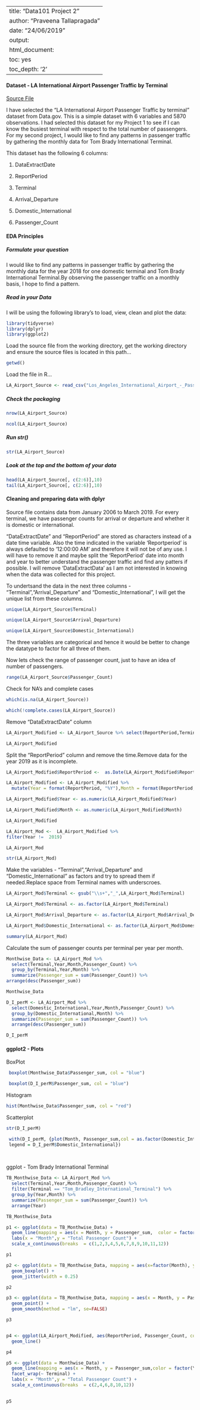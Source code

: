 

---
title: "Data101 Project 2"
author: "Praveena Tallapragada"
date: "24/06/2019"
output:
  html_document:
    toc: yes
    toc_depth: '2'
---


#### Dataset - LA International Airport Passenger Traffic by Terminal

[Source File](https://catalog.data.gov/dataset/los-angeles-international-airport-passenger-traffic-by-terminal-756ee)

I have selected the "LA International Airport Passenger Traffic by terminal" dataset from Data.gov. This is a simple dataset with 6 variables and 5870 observations.
        I had selected this dataset for my Project 1 to see if I can know the busiest terminal with respect to the total number of passengers.
        For my second project, I would like to find any patterns in passenger traffic by gathering the monthly data for Tom Brady International Terminal.

This dataset has the following 6 columns:

1. DataExtractDate	

2. ReportPeriod	

3. Terminal	

4. Arrival_Departure	

5. Domestic_International	

6. Passenger_Count

#### EDA Principles

##### Formulate your question

I would like to find any patterns in passenger traffic by gathering the monthly data for the year 2018 for one domestic terminal and Tom Brady International Terminal.By observing the passenger traffic on a monthly basis, I hope to find a pattern.

##### Read in your Data

I will be using the following library's to load, view, clean and plot the data:

```r

library(tidyverse)
library(dplyr)
library(ggplot2)

```

Load the source file from the working directory, get the working directory and ensure the source files is located in this path...

```r

getwd()

```

Load the file in R...

```r

LA_Airport_Source <- read_csv("Los_Angeles_International_Airport_-_Passenger_Traffic_By_Terminal.csv")

```

##### Check the packaging

```r
nrow(LA_Airport_Source)

ncol(LA_Airport_Source)
```

##### Run str()

```r

str(LA_Airport_Source)

```

##### Look at the top and the bottom of your data

```r
head(LA_Airport_Source[, c(2:6)],10)
tail(LA_Airport_Source[, c(2:6)],10) 

```

#### Cleaning and preparing data with dplyr

Source file contains data from January 2006 to March 2019. For every terminal, we have passenger counts for arrival or departure and whether it is domestic or international.

"DataExtractDate" and "ReportPeriod" are stored as characters instead of a date time variable. Also the time indicated in the variable 'Reportperiod' is always defaulted to '12:00:00 AM' and therefore it will not be of any use. I will have to remove it and maybe split the 'ReportPeriod' date into month and year to better understand the passenger traffic and find any patters if possible. I will remove 'DataExtractData' as I am not interested in knowing when the data was collected for this project.

To undertsand the data in the next three columns - "Terminal","Arrival_Departure" and "Domestic_International", I will get the unique list from these columns.

```r

unique(LA_Airport_Source$Terminal)

unique(LA_Airport_Source$Arrival_Departure)

unique(LA_Airport_Source$Domestic_International)

```


The three variables are categorical and hence it would be better to change the datatype to factor for all three of them.

Now lets check the range of passenger count, just to have an idea of number of passengers.


```r

range(LA_Airport_Source$Passenger_Count)

```

Check for NA's and complete cases

```r

which(is.na(LA_Airport_Source))

which(!complete.cases(LA_Airport_Source))

```

Remove "DataExtractDate" column

```r

LA_Airport_Modified <- LA_Airport_Source %>% select(ReportPeriod,Terminal,Arrival_Departure,Domestic_International,Passenger_Count) 

LA_Airport_Modified

```


Split the "ReportPeriod" column and remove the time.Remove data for the year 2019 as it is incomplete.

```r

LA_Airport_Modified$ReportPeriod <-  as.Date(LA_Airport_Modified$ReportPeriod, "%m/%d/%Y")

LA_Airport_Modified <- LA_Airport_Modified %>%
  mutate(Year = format(ReportPeriod, "%Y"),Month = format(ReportPeriod, "%m")) 

LA_Airport_Modified$Year <- as.numeric(LA_Airport_Modified$Year)

LA_Airport_Modified$Month <- as.numeric(LA_Airport_Modified$Month)

LA_Airport_Modified

LA_Airport_Mod <-  LA_Airport_Modified %>%
filter(Year !=  2019)

LA_Airport_Mod

str(LA_Airport_Mod)

```

Make the variables - "Terminal","Arrival_Departure" and "Domestic_International" as factors and try to spread them if needed.Replace space from Terminal names with underscroes.

```r

LA_Airport_Mod$Terminal <- gsub("\\s+","_",LA_Airport_Mod$Terminal)

LA_Airport_Mod$Terminal <- as.factor(LA_Airport_Mod$Terminal)

LA_Airport_Mod$Arrival_Departure <- as.factor(LA_Airport_Mod$Arrival_Departure)

LA_Airport_Mod$Domestic_International <- as.factor(LA_Airport_Mod$Domestic_International)

summary(LA_Airport_Mod)

```

Calculate the sum of passenger counts per terminal per year per month.

```r

Monthwise_Data <- LA_Airport_Mod %>%
  select(Terminal,Year,Month,Passenger_Count) %>%
  group_by(Terminal,Year,Month) %>%
  summarize(Passenger_sum = sum(Passenger_Count)) %>%
arrange(desc(Passenger_sum))

Monthwise_Data

D_I_perM <- LA_Airport_Mod %>%
  select(Domestic_International,Year,Month,Passenger_Count) %>%
  group_by(Domestic_International,Month) %>%
  summarize(Passenger_sum = sum(Passenger_Count)) %>%
  arrange(desc(Passenger_sum))

D_I_perM


```

#### ggplot2 - Plots

BoxPlot

```r

 boxplot(Monthwise_Data$Passenger_sum, col = "blue")

 boxplot(D_I_perM$Passenger_sum, col = "blue")

```
Histogram

```r

hist(Monthwise_Data$Passenger_sum, col = "red")

```
Scatterplot

```r


str(D_I_perM)

 with(D_I_perM, {plot(Month, Passenger_sum,col = as.factor(Domestic_International), xlab = "Month", ylab = "Passenger Count")
 legend = D_I_perM$Domestic_International})
 
 

```

ggplot - Tom Brady International Terminal 
```r


TB_Monthwise_Data <- LA_Airport_Mod %>%
  select(Terminal,Year,Month,Passenger_Count) %>%
  filter(Terminal == "Tom_Bradley_International_Terminal") %>%
  group_by(Year,Month) %>%
  summarize(Passenger_sum = sum(Passenger_Count)) %>%
  arrange(Year)

TB_Monthwise_Data

p1 <- ggplot(data = TB_Monthwise_Data) + 
  geom_line(mapping = aes(x = Month, y = Passenger_sum,  color = factor(Year)))+
  labs(x = "Month",y = "Total Passenger Count") +
  scale_x_continuous(breaks  = c(1,2,3,4,5,6,7,8,9,10,11,12))

p1

p2 <- ggplot(data = TB_Monthwise_Data, mapping = aes(x=factor(Month), y=Passenger_sum)) + 
  geom_boxplot() +
  geom_jitter(width = 0.25)

p2

p3 <- ggplot(data = TB_Monthwise_Data, mapping = aes(x = Month, y = Passenger_sum)) +
  geom_point() +
  geom_smooth(method = "lm", se=FALSE)

p3


p4 <- ggplot(LA_Airport_Modified, aes(ReportPeriod, Passenger_Count, colour = Arrival_Departure)) +
  geom_line()

p4

p5 <- ggplot(data = Monthwise_Data) + 
  geom_line(mapping = aes(x = Month, y = Passenger_sum,color = factor(Year))) + 
  facet_wrap(~ Terminal) +
  labs(x = "Month",y = "Total Passenger Count") +
  scale_x_continuous(breaks  = c(2,4,6,8,10,12)) 
  

p5

```

